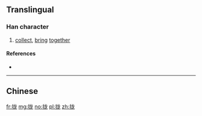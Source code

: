 {{also|攏}}
==Translingual==

===Han character===
{{Han char|rn=64|rad=手|as=05|sn=8|four=|canj=手戈大心 (QIKP)|ids=⿰[[扌]][[龙]]}}

# [[collect]], [[bring]] [[together]]

====References====
* {{Han ref|kx=0427.161|hdz=31850.010|uh=62E2|ud=25314}}

----

==Chinese==
{{zh-see|攏}}

[[fr:拢]]
[[mg:拢]]
[[no:拢]]
[[pl:拢]]
[[zh:拢]]